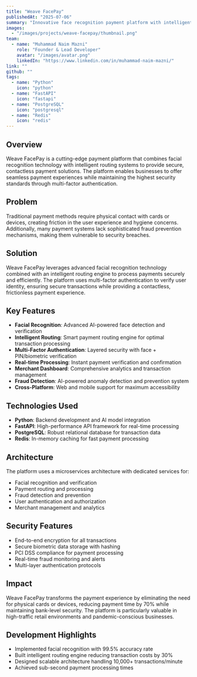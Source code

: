 ```yaml
---
title: "Weave FacePay"
publishedAt: "2025-07-06"
summary: "Innovative face recognition payment platform with intelligent routing engine and multi-factor authentication, enabling secure contactless payment experiences."
images:
  - "/images/projects/weave-facepay/thumbnail.png"
team:
  - name: "Muhammad Naim Mazni"
    role: "Founder & Lead Developer"
    avatar: "/images/avatar.png"
    linkedIn: "https://www.linkedin.com/in/muhammad-naim-mazni/"
link: ""
github: ""
tags:
  - name: "Python"
    icon: "python"
  - name: "FastAPI"
    icon: "fastapi"
  - name: "PostgreSQL"
    icon: "postgresql"
  - name: "Redis"
    icon: "redis"
---
```


## Overview

Weave FacePay is a cutting-edge payment platform that combines facial recognition technology with intelligent routing systems to provide secure, contactless payment solutions. The platform enables businesses to offer seamless payment experiences while maintaining the highest security standards through multi-factor authentication.

## Problem

Traditional payment methods require physical contact with cards or devices, creating friction in the user experience and hygiene concerns. Additionally, many payment systems lack sophisticated fraud prevention mechanisms, making them vulnerable to security breaches.

## Solution

Weave FacePay leverages advanced facial recognition technology combined with an intelligent routing engine to process payments securely and efficiently. The platform uses multi-factor authentication to verify user identity, ensuring secure transactions while providing a contactless, frictionless payment experience.

## Key Features

- **Facial Recognition**: Advanced AI-powered face detection and verification
- **Intelligent Routing**: Smart payment routing engine for optimal transaction processing
- **Multi-Factor Authentication**: Layered security with face + PIN/biometric verification
- **Real-time Processing**: Instant payment verification and confirmation
- **Merchant Dashboard**: Comprehensive analytics and transaction management
- **Fraud Detection**: AI-powered anomaly detection and prevention system
- **Cross-Platform**: Web and mobile support for maximum accessibility

## Technologies Used

- **Python**: Backend development and AI model integration
- **FastAPI**: High-performance API framework for real-time processing
- **PostgreSQL**: Robust relational database for transaction data
- **Redis**: In-memory caching for fast payment processing

## Architecture

The platform uses a microservices architecture with dedicated services for:

- Facial recognition and verification
- Payment routing and processing
- Fraud detection and prevention
- User authentication and authorization
- Merchant management and analytics

## Security Features

- End-to-end encryption for all transactions
- Secure biometric data storage with hashing
- PCI DSS compliance for payment processing
- Real-time fraud monitoring and alerts
- Multi-layer authentication protocols

## Impact

Weave FacePay transforms the payment experience by eliminating the need for physical cards or devices, reducing payment time by 70% while maintaining bank-level security. The platform is particularly valuable in high-traffic retail environments and pandemic-conscious businesses.

## Development Highlights

- Implemented facial recognition with 99.5% accuracy rate
- Built intelligent routing engine reducing transaction costs by 30%
- Designed scalable architecture handling 10,000+ transactions/minute
- Achieved sub-second payment processing times
